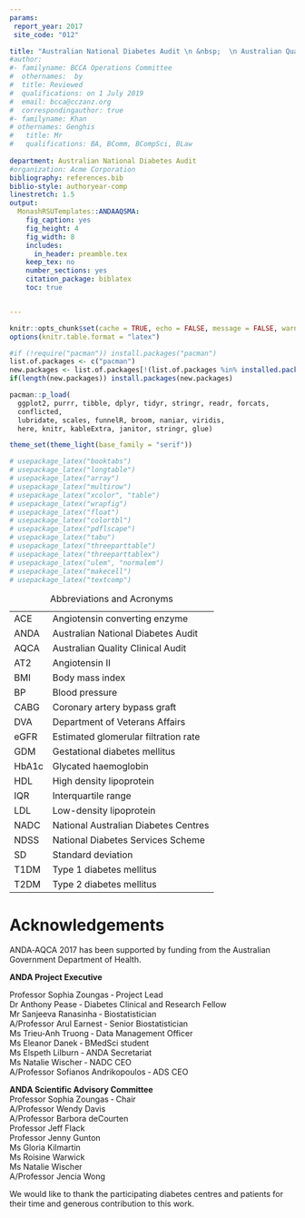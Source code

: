 ```yaml
---
params:
 report_year: 2017
 site_code: "012"

title: "Australian National Diabetes Audit \n &nbsp;  \n Australian Quality Clinical Audit  \n &nbsp;  \n `r params$report_year`  \n &nbsp;  \n  Site Report: `r params$site_code`"
#author:
#- familyname: BCCA Operations Committee
#  othernames:  by
#  title: Reviewed   
#  qualifications: on 1 July 2019
#  email: bcca@cczanz.org
#  correspondingauthor: true
#- familyname: Khan
# othernames: Genghis
#   title: Mr
#   qualifications: BA, BComm, BCompSci, BLaw
  
department: Australian National Diabetes Audit
#organization: Acme Corporation
bibliography: references.bib
biblio-style: authoryear-comp
linestretch: 1.5
output:
  MonashRSUTemplates::ANDAAQSMA:
    fig_caption: yes
    fig_height: 4
    fig_width: 8
    includes:
      in_header: preamble.tex
    keep_tex: no
    number_sections: yes
    citation_package: biblatex
    toc: true


---
```

```r
knitr::opts_chunk$set(cache = TRUE, echo = FALSE, message = FALSE, warning = FALSE, error = TRUE)
options(knitr.table.format = "latex")

#if (!require("pacman")) install.packages("pacman")
list.of.packages <- c("pacman")
new.packages <- list.of.packages[!(list.of.packages %in% installed.packages()[,"Package"])]
if(length(new.packages)) install.packages(new.packages)

pacman::p_load(
  ggplot2, purrr, tibble, dplyr, tidyr, stringr, readr, forcats,
  conflicted,
  lubridate, scales, funnelR, broom, naniar, viridis,
  here, knitr, kableExtra, janitor, stringr, glue)

theme_set(theme_light(base_family = "serif"))

# usepackage_latex("booktabs")
# usepackage_latex("longtable")
# usepackage_latex("array")
# usepackage_latex("multirow")
# usepackage_latex("xcolor", "table")
# usepackage_latex("wrapfig")
# usepackage_latex("float")
# usepackage_latex("colortbl")
# usepackage_latex("pdflscape")
# usepackage_latex("tabu")
# usepackage_latex("threeparttable")
# usepackage_latex("threeparttablex")
# usepackage_latex("ulem", "normalem")
# usepackage_latex("makecell")
# usepackage_latex("textcomp")
```


|       |                                      |
|-------|--------------------------------------|
| ACE   | Angiotensin converting enzyme        |
| ANDA  | Australian National Diabetes Audit   |
| AQCA  | Australian Quality Clinical Audit    |
| AT2   | Angiotensin II                       |
| BMI   | Body mass index                      |
| BP    | Blood pressure                       |
| CABG  | Coronary artery bypass graft         |
| DVA   | Department of Veterans Affairs       |
| eGFR  | Estimated glomerular filtration rate |
| GDM   | Gestational diabetes mellitus        |
| HbA1c | Glycated haemoglobin                 |
| HDL   | High density lipoprotein             |
| IQR   | Interquartile range                  |
| LDL   | Low-density lipoprotein              |
| NADC  | National Australian Diabetes Centres |
| NDSS  | National Diabetes Services Scheme    |
| SD    | Standard deviation                   |
| T1DM  | Type 1 diabetes mellitus             |
| T2DM  | Type 2 diabetes mellitus             |

Table: Abbreviations and Acronyms

# Acknowledgements
ANDA‐AQCA 2017 has been supported by funding from the Australian Government Department of Health.

**ANDA Project Executive** 

Professor Sophia Zoungas ‐ Project Lead   
Dr Anthony Pease ‐ Diabetes Clinical and Research Fellow  
Mr Sanjeeva Ranasinha ‐ Biostatistician   
A/Professor Arul Earnest ‐ Senior Biostatistician   
Ms Trieu‐Anh Truong ‐ Data Management Officer   
Ms Eleanor Danek ‐ BMedSci student  
Ms Elspeth Lilburn ‐ ANDA Secretariat   
Ms Natalie Wischer ‐ NADC CEO   
A/Professor Sofianos Andrikopoulos ‐ ADS CEO   

**ANDA Scientific Advisory Committee**   
Professor Sophia Zoungas ‐ Chair  
A/Professor Wendy Davis   
A/Professor Barbora deCourten   
Professor Jeff Flack    
Professor Jenny Gunton   
Ms Gloria Kilmartin   
Ms Roisine Warwick   
Ms Natalie Wischer   
A/Professor Jencia Wong    

We would like to thank the participating diabetes centres and patients for their time and generous
contribution to this work.
